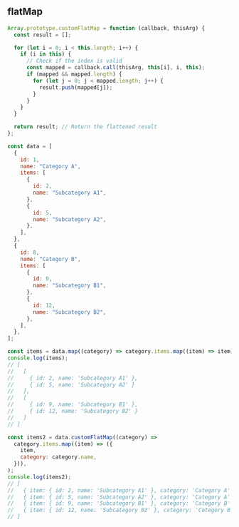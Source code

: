 
## flatMap

```js
Array.prototype.customFlatMap = function (callback, thisArg) {
  const result = [];

  for (let i = 0; i < this.length; i++) {
    if (i in this) {
      // Check if the index is valid
      const mapped = callback.call(thisArg, this[i], i, this);
      if (mapped && mapped.length) {
        for (let j = 0; j < mapped.length; j++) {
          result.push(mapped[j]);
        }
      }
    }
  }

  return result; // Return the flattened result
};

const data = [
  {
    id: 1,
    name: "Category A",
    items: [
      {
        id: 2,
        name: "Subcategory A1",
      },
      {
        id: 5,
        name: "Subcategory A2",
      },
    ],
  },
  {
    id: 8,
    name: "Category B",
    items: [
      {
        id: 9,
        name: "Subcategory B1",
      },
      {
        id: 12,
        name: "Subcategory B2",
      },
    ],
  },
];

const items = data.map((category) => category.items.map((item) => item));
console.log(items);
// [
//   [
//     { id: 2, name: 'Subcategory A1' },
//     { id: 5, name: 'Subcategory A2' }
//   ],
//   [
//     { id: 9, name: 'Subcategory B1' },
//     { id: 12, name: 'Subcategory B2' }
//   ]
// ]

const items2 = data.customFlatMap((category) =>
  category.items.map((item) => ({
    item,
    category: category.name,
  })),
);
console.log(items2);
// [
//   { item: { id: 2, name: 'Subcategory A1' }, category: 'Category A' },
//   { item: { id: 5, name: 'Subcategory A2' }, category: 'Category A' },
//   { item: { id: 9, name: 'Subcategory B1' }, category: 'Category B' },
//   { item: { id: 12, name: 'Subcategory B2' }, category: 'Category B' }
// ]
```
